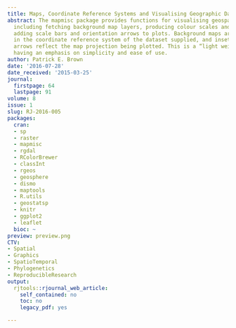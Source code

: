 ```yaml
---
title: Maps, Coordinate Reference Systems and Visualising Geographic Data with mapmisc
abstract: The mapmisc package provides functions for visualising geospatial data,
  including fetching background map layers, producing colour scales and legends, and
  adding scale bars and orientation arrows to plots. Background maps are returned
  in the coordinate reference system of the dataset supplied, and inset maps and direction
  arrows reflect the map projection being plotted. This is a “light weight” package
  having an emphasis on simplicity and ease of use.
author: Patrick E. Brown
date: '2016-07-28'
date_received: '2015-03-25'
journal:
  firstpage: 64
  lastpage: 91
volume: 8
issue: 1
slug: RJ-2016-005
packages:
  cran:
  - sp
  - raster
  - mapmisc
  - rgdal
  - RColorBrewer
  - classInt
  - rgeos
  - geosphere
  - dismo
  - maptools
  - R.utils
  - geostatsp
  - knitr
  - ggplot2
  - leaflet
  bioc: ~
preview: preview.png
CTV:
- Spatial
- Graphics
- SpatioTemporal
- Phylogenetics
- ReproducibleResearch
output:
  rjtools::rjournal_web_article:
    self_contained: no
    toc: no
    legacy_pdf: yes

---
```

